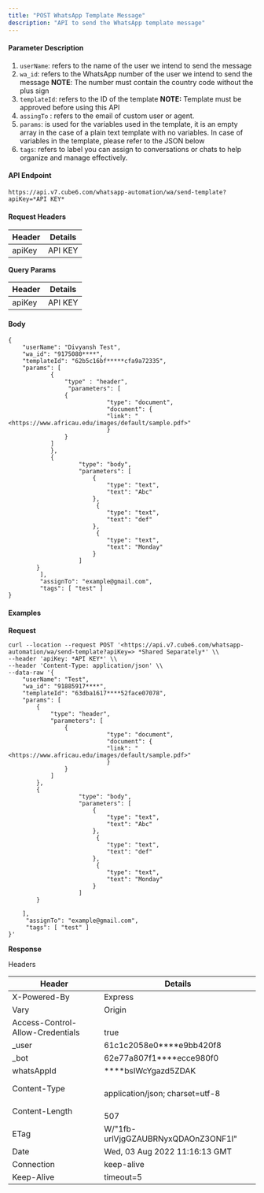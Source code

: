 ```yaml
---
title: "POST WhatsApp Template Message"
description: "API to send the WhatsApp template message"
---
```


#### **Parameter Description**

1. `userName`: refers to the name of the user we intend to send the message
2. `wa_id`: refers to the WhatsApp number of the user we intend to send the message **NOTE**: The number must contain the country code without the plus sign
3. `templateId`: refers to the ID of the template **NOTE:** Template must be approved before using this API
4. `assingTo` : refers to the email of custom user or agent.
5. `params`: is used for the variables used in the template, it is an empty array in the case of a plain text template with no variables. In case of variables in the template, please refer to the JSON below
6. `tags`: refers to label you can assign to conversations or chats to help organize and manage effectively.

#### **API Endpoint**

```
https://api.v7.cube6.com/whatsapp-automation/wa/send-template?apiKey=*API KEY*
```

#### **Request Headers**

| **Header** | **Details** |
| ---------- | ----------- |
| apiKey     | API KEY     |

**Query Params**

| **Header** | **Details** |
| ---------- | ----------- |
| apiKey     | API KEY     |

#### **Body**

```
{
    "userName": "Divyansh Test",
    "wa_id": "9175080****",
    "templateId": "62b5c16bf*****cfa9a72335",
    "params": [
			{
				"type" : "header",
				 "parameters": [
                {
                            "type": "document",
                            "document": {
                            "link": "<https://www.africau.edu/images/default/sample.pdf>"
                            }
                }
            ]
			},
			{
                    "type": "body",
                    "parameters": [
                        {
                            "type": "text",
                            "text": "Abc"
                        },
                         {
                            "type": "text",
                            "text": "def"
                        },
                         {
                            "type": "text",
                            "text": "Monday"
                        }
                    ]
        }
		 ],
		 "assignTo": "example@gmail.com",
		 "tags": [ "test" ]
}
```

#### **Examples**

**Request**

```
curl --location --request POST '<https://api.v7.cube6.com/whatsapp-automation/wa/send-template?apiKey=> *Shared Separately*' \\
--header 'apiKey: *API KEY*' \\
--header 'Content-Type: application/json' \\
--data-raw '{
    "userName": "Test",
    "wa_id": "91885917****",
    "templateId": "63dba1617****52face07078",
    "params": [
        {
            "type": "header",
            "parameters": [
                {
                            "type": "document",
                            "document": {
                            "link": "<https://www.africau.edu/images/default/sample.pdf>"
                            }
                }
            ]
        },
        {
                    "type": "body",
                    "parameters": [
                        {
                            "type": "text",
                            "text": "Abc"
                        },
                         {
                            "type": "text",
                            "text": "def"
                        },
                         {
                            "type": "text",
                            "text": "Monday"
                        }
                    ]
        }

    ],
     "assignTo": "example@gmail.com",
     "tags": [ "test" ]
}'
```

**Response**

Headers

| **Header**                       | **Details**                           |
| -------------------------------- | ------------------------------------- |
| X-Powered-By                     | Express                               |
| Vary                             | Origin                                |
| Access-Control-Allow-Credentials | <br />true                            |
| \_user                           | 61c1c2058e0\*\*\*\*e9bb420f8          |
| \_bot                            | 62e77a807f1\*\*\*\*ecce980f0          |
| whatsAppId                       | \*\*\*\*bsIWcYgazd5ZDAK               |
| Content-Type                     | <br />application/json; charset=utf-8 |
| Content-Length                   | <br />507                             |
| ETag                             | W/"1fb-urlVjgGZAUBRNyxQDAOnZ3ONF1I"   |
| Date                             | Wed, 03 Aug 2022 11:16:13 GMT         |
| Connection                       | keep-alive                            |
| Keep-Alive                       | timeout=5                             |